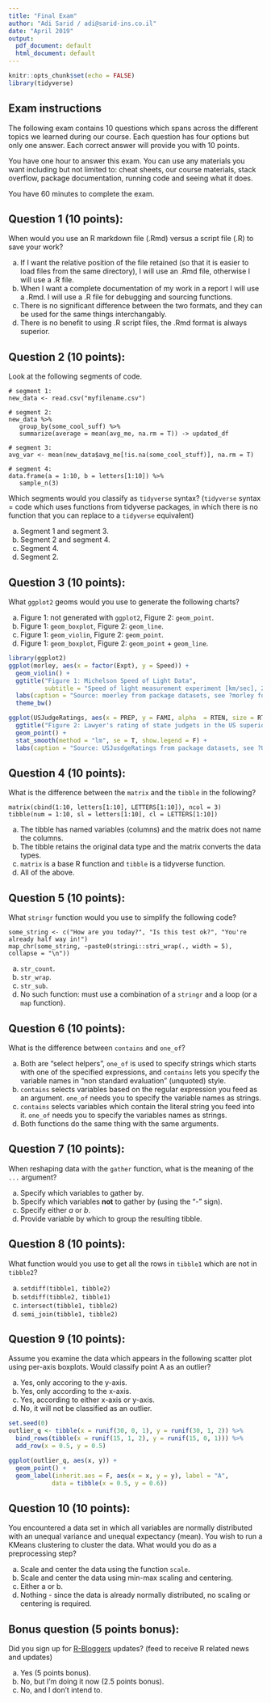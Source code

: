 ```yaml
---
title: "Final Exam"
author: "Adi Sarid / adi@sarid-ins.co.il"
date: "April 2019"
output:
  pdf_document: default
  html_document: default
---
```


```r
knitr::opts_chunk$set(echo = FALSE)
library(tidyverse)
```

## Exam instructions

The following exam contains 10 questions which spans across the different topics we learned during our course. Each question has four options but only one answer. Each correct answer will provide you with 10 points.

You have one hour to answer this exam. You can use any materials you want including but not limited to: cheat sheets, our course materials, stack overflow, package documentation, running code and seeing what it does.

You have 60 minutes to complete the exam.

## Question 1 (10 points):

When would you use an R markdown file (.Rmd) versus a script file (.R) to save your work?

   a. If I want the relative position of the file retained (so that it is easier to load files from the same directory), I will use an .Rmd file, otherwise I will use a .R file.
   b. When I want a complete documentation of my work in a report I will use a .Rmd. I will use a .R file for debugging and sourcing functions.
   c. There is no significant difference between the two formats, and they can be used for the same things interchangably.
   d. There is no benefit to using .R script files, the .Rmd format is always superior.

## Question 2 (10 points):

Look at the following segments of code. 

```
# segment 1:
new_data <- read.csv("myfilename.csv")

# segment 2:
new_data %>% 
   group_by(some_cool_suff) %>% 
   summarize(average = mean(avg_me, na.rm = T)) -> updated_df
   
# segment 3:
avg_var <- mean(new_data$avg_me[!is.na(some_cool_stuff)], na.rm = T)
   
# segment 4:
data.frame(a = 1:10, b = letters[1:10]) %>% 
   sample_n(3)

```

Which segments would you classify as `tidyverse` syntax? 
(`tidyverse` syntax = code which uses functions from tidyverse packages, in which there is no function that you can replace to a `tidyverse` equivalent)

   a. Segment 1 and segment 3.
   b. Segment 2 and segment 4.
   c. Segment 4.
   d. Segment 2.

## Question 3 (10 points):

What `ggplot2` geoms would you use to generate the following charts?

   a. Figure 1: not generated with `ggplot2`, Figure 2: `geom_point`.
   b. Figure 1: `geom_boxplot`, Figure 2: `geom_line`.
   c. Figure 1: `geom_violin`, Figure 2: `geom_point`.
   d. Figure 1: `geom_boxplot`, Figure 2: `geom_point` + `geom_line`.
   

```r
library(ggplot2)
ggplot(morley, aes(x = factor(Expt), y = Speed)) + 
  geom_violin() + 
  ggtitle("Figure 1: Michelson Speed of Light Data", 
          subtitle = "Speed of light measurement experiment [km/sec], 299000 subtracted") + 
  labs(caption = "Source: moerley from package datasets, see ?morley for information") + 
  theme_bw()

ggplot(USJudgeRatings, aes(x = PREP, y = FAMI, alpha  = RTEN, size = RTEN)) + 
  ggtitle("Figure 2: Lawyer's rating of state judgets in the US superior court") + 
  geom_point() +
  stat_smooth(method = "lm", se = T, show.legend = F) + 
  labs(caption = "Source: USJusdgeRatings from package datasets, see ?USJudgeRatings for information")

```


## Question 4 (10 points):

What is the difference between the `matrix` and the `tibble` in the following?

```
matrix(cbind(1:10, letters[1:10], LETTERS[1:10]), ncol = 3)
tibble(num = 1:10, sl = letters[1:10], cl = LETTERS[1:10])
```
   a. The tibble has named variables (columns) and the matrix does not name the columns.
   b. The tibble retains the original data type and the matrix converts the data types.
   c. `matrix` is a base R function and `tibble` is a tidyverse function.
   d. All of the above.

## Question 5 (10 points):

What `stringr` function would you use to simplify the following code?

```
some_string <- c("How are you today?", "Is this test ok?", "You're already half way in!")
map_chr(some_string, ~paste0(stringi::stri_wrap(., width = 5), collapse = "\n"))
```

   a. `str_count`.
   b. `str_wrap`.
   c. `str_sub`.
   d. No such function: must use a combination of a `stringr` and a loop (or a `map` function).

## Question 6 (10 points):

What is the difference between `contains` and `one_of`?

   a. Both are "select helpers", `one_of` is used to specify strings which starts with one of the specified expressions, and `contains` lets you specify the variable names in "non standard evaluation" (unquoted) style.
   b. `contains` selects variables based on the regular expression you feed as an argument. `one_of` needs you to specify the variable names as strings.
   c. `contains` selects variables which contain the literal string you feed into it. `one_of` needs you to specify the variables names as strings.
   d. Both functions do the same thing with the same arguments.

## Question 7 (10 points):

When reshaping data with the `gather` function, what is the meaning of the `...` argument?

   a. Specify which variables to gather by.
   b. Specify which variables **not** to gather by (using the "-" sign).
   c. Specify either *a* or *b*.
   d. Provide variable by which to group the resulting tibble.

## Question 8 (10 points):

What function would you use to get all the rows in `tibble1` which are not in `tibble2`?

   a. `setdiff(tibble1, tibble2)`
   b. `setdiff(tibble2, tibble1)`
   c. `intersect(tibble1, tibble2)`
   d. `semi_join(tibble1, tibble2)`

## Question 9 (10 points):

Assume you examine the data which appears in the following scatter plot using per-axis boxplots. Would classify point A as an outlier?

   a. Yes, only accoring to the y-axis.
   b. Yes, only according to the x-axis.
   c. Yes, according to either x-axis or y-axis.
   d. No, it will not be classified as an outlier.

```r
set.seed(0)
outlier_q <- tibble(x = runif(30, 0, 1), y = runif(30, 1, 2)) %>% 
  bind_rows(tibble(x = runif(15, 1, 2), y = runif(15, 0, 1))) %>% 
  add_row(x = 0.5, y = 0.5)

ggplot(outlier_q, aes(x, y)) + 
  geom_point() + 
  geom_label(inherit.aes = F, aes(x = x, y = y), label = "A",
            data = tibble(x = 0.5, y = 0.6))

```

## Question 10 (10 points):

You encountered a data set in which all variables are normally distributed with an unequal variance and unequal expectancy (mean). You wish to run a KMeans clustering to cluster the data. What would you do as a preprocessing step?

   a. Scale and center the data using the function `scale`.
   b. Scale and center the data using min-max scaling and centering.
   c. Either a or b.
   d. Nothing - since the data is already normally distributed, no scaling or centering is required.

## Bonus question (5 points bonus):

Did you sign up for [R-Bloggers](https://www.r-bloggers.com) updates? (feed to receive R related news and updates)

   a. Yes (5 points bonus).
   b. No, but I'm doing it now (2.5 points bonus).
   c. No, and I don't intend to.




